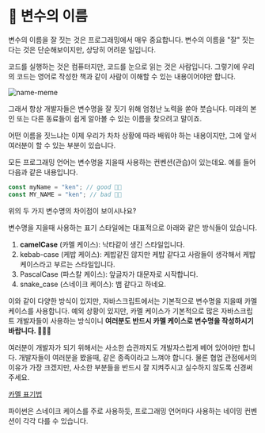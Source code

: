 # 📗 변수의 이름

변수의 이름을 잘 짓는 것은 프로그래밍에서 매우 중요합니다. 변수의 이름을 "잘" 짓는다는 것은 단순해보이지만, 상당히 어려운 일입니다.

코드를 실행하는 것은 컴퓨터지만, 코드를 눈으로 읽는 것은 사람입니다. 그렇기에 우리의 코드는 영어로 작성한 책과 같이 사람이 이해할 수 있는 내용이어야만 합니다.

![name-meme](/images/posts/name-meme.jpeg)

그래서 항상 개발자들은 변수명을 잘 짓기 위해 엄청난 노력을 쏟아 붓습니다. 미래의 본인 또는 다른 동료들이 쉽게 알아볼 수 있는 이름을 찾으려고 말이죠.

어떤 이름을 짓느냐는 이제 우리가 차차 상황에 따라 배워야 하는 내용이지만, 그에 앞서 여러분이 할 수 있는 부분이 있습니다.

모든 프로그래밍 언어는 변수명을 지을때 사용하는 컨벤션(관습)이 있는데요. 예를 들어 다음과 같은 내용입니다.

```javascript copy
const myName = "ken"; // good 👍🏻
const MY_NAME = "ken"; // bad 👎🏻
```

위의 두 가지 변수명의 차이점이 보이시나요?

변수명을 지을때 사용하는 표기 스타일에는 대표적으로 아래와 같은 방식들이 있습니다.

1. **camelCase** (카멜 케이스): 낙타같이 생긴 스타일입니다.
2. kebab-case (케밥 케이스): 케밥같진 않지만 케밥 같다고 사람들이 생각해서 케밥 케이스라고 부르는 스타일입니다.
3. PascalCase (파스칼 케이스): 앞글자가 대문자로 시작합니다.
4. snake_case (스네이크 케이스): 뱀 같다고 하네요.

이와 같이 다양한 방식이 있지만, 자바스크립트에서는 기본적으로 변수명을 지을때 카멜 케이스를 사용합니다. 예외 상황이 있지만, 카멜 케이스가 기본적으로 많은 자바스크립트 개발자들이 사용하는 방식이니 **여러분도 반드시 카멜 케이스로 변수명을 작성하시기 바랍니다. 💁🏻‍♂️**

여러분이 개발자가 되기 위해서는 사소한 습관까지도 개발자스럽게 베어 있어야만 합니다. 개발자들이 여러분을 봤을때, 같은 종족이라고 느껴야 합니다. 물론 협업 관점에서의 이유가 가장 크겠지만, 사소한 부분들을 반드시 잘 지켜주시고 실수하지 않도록 신경써주세요.

[카멜 표기법](https://ko.wikipedia.org/wiki/%EC%B9%B4%EB%A9%9C_%ED%91%9C%EA%B8%B0%EB%B2%95 "camel-case")

<Callout>
  파이썬은 스네이크 케이스를 주로 사용하듯, 프로그래밍 언어마다 사용하는 네이밍
  컨벤션이 각각 다를 수 있습니다.
</Callout>
